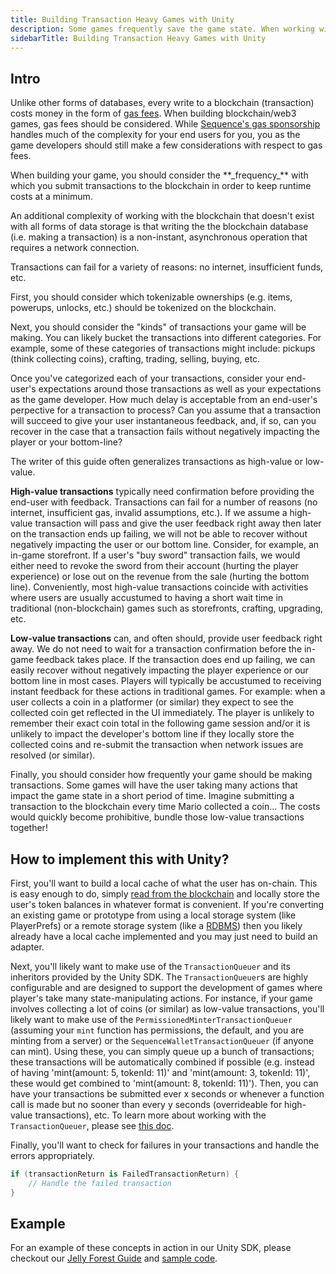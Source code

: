 ---
title: Building Transaction Heavy Games with Unity
description: Some games frequently save the game state. When working with the blockchain, this can be expensive and involve a lot of latency. This guide addresses how to work around these constraints without impacting end user experience or over-inflating your operational expenses.
sidebarTitle: Building Transaction Heavy Games with Unity
---

## Intro

Unlike other forms of databases, every write to a blockchain (transaction) costs money in the form of [gas fees](https://ethereum.org/en/developers/docs/gas/). When building blockchain/web3 games, gas fees should be considered. While [Sequence's gas sponsorship](/solutions/builder/gas-sponsorship) handles much of the complexity for your end users for you, you as the game developers should still make a few considerations with respect to gas fees.

<Tip>
When building your game, you should consider the **_frequency_** with which you submit transactions to the blockchain in order to keep runtime costs at a minimum.
</Tip>

An additional complexity of working with the blockchain that doesn't exist with all forms of data storage is that writing the the blockchain database (i.e. making a transaction) is a non-instant, asynchronous operation that requires a network connection. 

<Warning>
Transactions can fail for a variety of reasons: no internet, insufficient funds, etc.
</Warning>

First, you should consider which tokenizable ownerships (e.g. items, powerups, unlocks, etc.) should be tokenized on the blockchain.

Next, you should consider the "kinds" of transactions your game will be making. You can likely bucket the transactions into different categories. For example, some of these categories of transactions might include: pickups (think collecting coins), crafting, trading, selling, buying, etc.

Once you've categorized each of your transactions, consider your end-user's expectations around those transactions as well as your expectations as the game developer. How much delay is acceptable from an end-user's perpective for a transaction to process? Can you assume that a transaction will succeed to give your user instantaneous feedback, and, if so, can you recover in the case that a transaction fails without negatively impacting the player or your bottom-line?

The writer of this guide often generalizes transactions as high-value or low-value.

**High-value transactions** typically need confirmation before providing the end-user with feedback. Transactions can fail for a number of reasons (no internet, insufficient gas, invalid assumptions, etc.). If we assume a high-value transaction will pass and give the user feedback right away then later on the transaction ends up failing, we will not be able to recover without negatively impacting the user or our bottom line. Consider, for example, an in-game storefront. If a user's "buy sword" transaction fails, we would either need to revoke the sword from their account (hurting the player experience) or lose out on the revenue from the sale (hurting the bottom line). Conveniently, most high-value transactions coincide with activities where users are usually accustumed to having a short wait time in traditional (non-blockchain) games such as storefronts, crafting, upgrading, etc.

**Low-value transactions** can, and often should, provide user feedback right away. We do not need to wait for a transaction confirmation before the in-game feedback takes place. If the transaction does end up failing, we can easily recover without negatively impacting the player experience or our bottom line in most cases. Players will typically be accustumed to receiving instant feedback for these actions in traditional games. For example: when a user collects a coin in a platformer (or similar) they expect to see the collected coin get reflected in the UI immediately. The player is unlikely to remember their exact coin total in the following game session and/or it is unlikely to impact the developer's bottom line if they locally store the collected coins and re-submit the transaction when network issues are resolved (or similar).

Finally, you should consider how frequently your game should be making transactions. Some games will have the user taking many actions that impact the game state in a short period of time. Imagine submitting a transaction to the blockchain every time Mario collected a coin... The costs would quickly become prohibitive, bundle those low-value transactions together!

## How to implement this with Unity?

First, you'll want to build a local cache of what the user has on-chain. This is easy enough to do, simply [read from the blockchain](/sdk/unity/power/read-from-blockchain) and locally store the user's token balances in whatever format is convenient. If you're converting an existing game or prototype from using a local storage system (like PlayerPrefs) or a remote storage system (like a [RDBMS](https://en.wikipedia.org/wiki/List_of_relational_database_management_systems)) then you likely already have a local cache implemented and you may just need to build an adapter.

Next, you'll likely want to make use of the `TransactionQueuer` and its inheritors provided by the Unity SDK. The `TransactionQueuer`s are highly configurable and are designed to support the development of games where player's take many state-manipulating actions. For instance, if your game involves collecting a lot of coins (or similar) as low-value transactions, you'll likely want to make use of the `PermissionedMinterTransactionQueuer` (assuming your `mint` function has permissions, the default, and you are minting from a server) or the `SequenceWalletTransactionQueuer` (if anyone can mint). Using these, you can simply queue up a bunch of transactions; these transactions will be automatically combined if possible (e.g. instead of having 'mint(amount: 5, tokenId: 11)' and 'mint(amount: 3, tokenId: 11)', these would get combined to 'mint(amount: 8, tokenId: 11)'). Then, you can have your transactions be submitted ever x seconds or whenever a function call is made but no sooner than every y seconds (overrideable for high-value transactions), etc. To learn more about working with the `TransactionQueuer`, please see [this doc](/sdk/unity/power/write-to-blockchain#transaction-queuers).

Finally, you'll want to check for failures in your transactions and handle the errors appropriately. 

```csharp
if (transactionReturn is FailedTransactionReturn) {
    // Handle the failed transaction
}
```

## Example

For an example of these concepts in action in our Unity SDK, please checkout our [Jelly Forest Guide](/guides/jelly-forest-unity-guide#5-mint-in-game-tokens-to-the-players-inventory) and [sample code](https://github.com/0xsequence/sequence-unity-demo/tree/master/Scripts).
